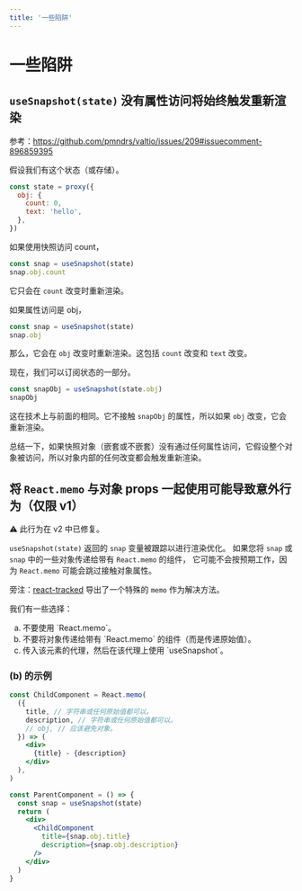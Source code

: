 ```yaml
---
title: '一些陷阱'
---
```


# 一些陷阱

## `useSnapshot(state)` 没有属性访问将始终触发重新渲染

参考：https://github.com/pmndrs/valtio/issues/209#issuecomment-896859395

假设我们有这个状态（或存储）。

```js
const state = proxy({
  obj: {
    count: 0,
    text: 'hello',
  },
})
```

如果使用快照访问 count，

```js
const snap = useSnapshot(state)
snap.obj.count
```

它只会在 `count` 改变时重新渲染。

如果属性访问是 obj，

```js
const snap = useSnapshot(state)
snap.obj
```

那么，它会在 `obj` 改变时重新渲染。这包括 `count` 改变和 `text` 改变。

现在，我们可以订阅状态的一部分。

```js
const snapObj = useSnapshot(state.obj)
snapObj
```

这在技术上与前面的相同。它不接触 `snapObj` 的属性，所以如果 `obj` 改变，它会重新渲染。

总结一下，如果快照对象（嵌套或不嵌套）没有通过任何属性访问，它假设整个对象被访问，所以对象内部的任何改变都会触发重新渲染。

## 将 `React.memo` 与对象 props 一起使用可能导致意外行为（仅限 v1）

⚠️ 此行为在 v2 中已修复。

`useSnapshot(state)` 返回的 `snap` 变量被跟踪以进行渲染优化。
如果您将 `snap` 或 `snap` 中的一些对象传递给带有 `React.memo` 的组件，
它可能不会按预期工作，因为 `React.memo` 可能会跳过接触对象属性。

旁注：[react-tracked](https://react-tracked.js.org) 导出了一个特殊的 `memo` 作为解决方法。

我们有一些选择：

<ol type="a">
  <li>不要使用 `React.memo`。</li>
  <li>
    不要将对象传递给带有 `React.memo` 的组件（而是传递原始值）。
  </li>
  <li>
    传入该元素的代理，然后在该代理上使用 `useSnapshot`。
  </li>
</ol>

### (b) 的示例

```jsx
const ChildComponent = React.memo(
  ({
    title, // 字符串或任何原始值都可以。
    description, // 字符串或任何原始值都可以。
    // obj, // 应该避免对象。
  }) => (
    <div>
      {title} - {description}
    </div>
  ),
)

const ParentComponent = () => {
  const snap = useSnapshot(state)
  return (
    <div>
      <ChildComponent
        title={snap.obj.title}
        description={snap.obj.description}
      />
    </div>
  )
}
```

